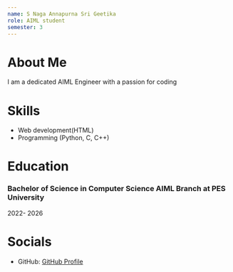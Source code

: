 ---
name: S Naga Annapurna Sri Geetika
role: AIML student
semester: 3
---

# About Me
I am a dedicated AIML Engineer with a passion for coding


# Skills
- Web development(HTML)
- Programming (Python, C, C++)

# Education

### Bachelor of Science in Computer Science AIML Branch at PES University
2022- 2026

# Socials
- GitHub: [GitHub Profile](https://github.com/geethz2908)